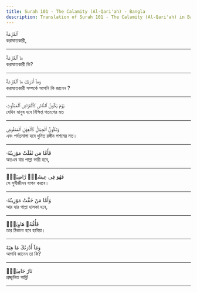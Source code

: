 ```yaml
---
title: Surah 101 - The Calamity (Al-Qari'ah) - Bangla
description: Translation of Surah 101 - The Calamity (Al-Qari'ah) in Bangla
---
```





<Aside type="quran" title="1">
ٱلْقَارِعَةُ
</Aside>

<Aside type="reference" title="1">
করাঘাতকারী,
</Aside>

---

<Aside type="quran" title="2">
مَا ٱلْقَارِعَةُ
</Aside>

<Aside type="reference" title="2">
করাঘাতকারী কি?
</Aside>

---

<Aside type="quran" title="3">
وَمَآ أَدْرَىٰكَ مَا ٱلْقَارِعَةُ
</Aside>

<Aside type="reference" title="3">
করাঘাতকারী সম্পর্কে আপনি কি জানেন ?
</Aside>

---

<Aside type="quran" title="4">
يَوْمَ يَكُونُ ٱلنَّاسُ كَٱلْفَرَاشِ ٱلْمَبْثُوثِ
</Aside>

<Aside type="reference" title="4">
যেদিন মানুষ হবে বিক্ষিপ্ত পতংগের মত
</Aside>

---

<Aside type="quran" title="5">
وَتَكُونُ ٱلْجِبَالُ كَٱلْعِهْنِ ٱلْمَنفُوشِ
</Aside>

<Aside type="reference" title="5">
এবং পর্বতমালা হবে ধুনিত রঙ্গীন পশমের মত।
</Aside>

---

<Aside type="quran" title="6">
فَأَمَّا مَن ثَقُلَتْ مَوَٰزِينُهُۥ
</Aside>

<Aside type="reference" title="6">
অতএব যার পাল্লা ভারী হবে,
</Aside>

---

<Aside type="quran" title="7">
فَهُوَ فِى عِيشَةٍۢ رَّاضِيَةٍۢ
</Aside>

<Aside type="reference" title="7">
সে সুখীজীবন যাপন করবে।
</Aside>

---

<Aside type="quran" title="8">
وَأَمَّا مَنْ خَفَّتْ مَوَٰزِينُهُۥ
</Aside>

<Aside type="reference" title="8">
আর যার পাল্লা হালকা হবে,
</Aside>

---

<Aside type="quran" title="9">
فَأُمُّهُۥ هَاوِيَةٌۭ
</Aside>

<Aside type="reference" title="9">
তার ঠিকানা হবে হাবিয়া।
</Aside>

---

<Aside type="quran" title="10">
وَمَآ أَدْرَىٰكَ مَا هِيَهْ
</Aside>

<Aside type="reference" title="10">
আপনি জানেন তা কি?
</Aside>

---

<Aside type="quran" title="11">
نَارٌ حَامِيَةٌۢ
</Aside>

<Aside type="reference" title="11">
প্রজ্জ্বলিত অগ্নি!
</Aside>

---
